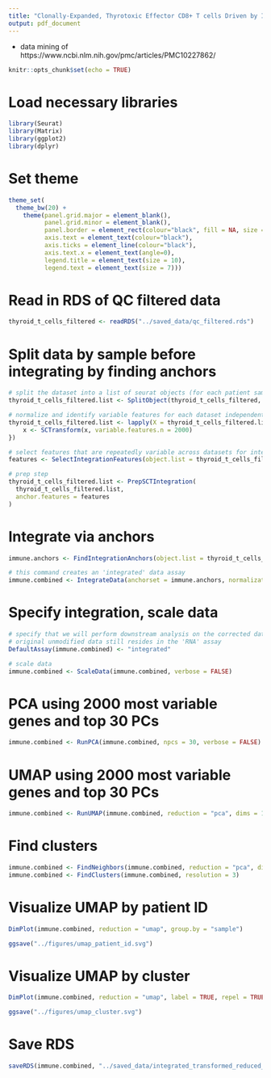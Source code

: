 ```yaml
---
title: "Clonally-Expanded, Thyrotoxic Effector CD8+ T cells Driven by IL-21 Contribute to Checkpoint Inhibitor Thyroiditis"
output: pdf_document
---
```


 - data mining of https://www.ncbi.nlm.nih.gov/pmc/articles/PMC10227862/
 
```r
knitr::opts_chunk$set(echo = TRUE)
```

# Load necessary libraries

```r

library(Seurat)
library(Matrix)
library(ggplot2)
library(dplyr)

```

# Set theme

```r

theme_set(
  theme_bw(20) +
    theme(panel.grid.major = element_blank(),
          panel.grid.minor = element_blank(),
          panel.border = element_rect(colour="black", fill = NA, size = 1),
          axis.text = element_text(colour="black"),
          axis.ticks = element_line(colour="black"),
          axis.text.x = element_text(angle=0),
          legend.title = element_text(size = 10),
          legend.text = element_text(size = 7)))

```

# Read in RDS of QC filtered data

```r

thyroid_t_cells_filtered <- readRDS("../saved_data/qc_filtered.rds")

```

# Split data by sample before integrating by finding anchors

```r

# split the dataset into a list of seurat objects (for each patient sample)
thyroid_t_cells_filtered.list <- SplitObject(thyroid_t_cells_filtered, split.by = "sample")

# normalize and identify variable features for each dataset independently
thyroid_t_cells_filtered.list <- lapply(X = thyroid_t_cells_filtered.list, FUN = function(x) {
    x <- SCTransform(x, variable.features.n = 2000)
})

# select features that are repeatedly variable across datasets for integration
features <- SelectIntegrationFeatures(object.list = thyroid_t_cells_filtered.list)

# prep step
thyroid_t_cells_filtered.list <- PrepSCTIntegration(
  thyroid_t_cells_filtered.list,
  anchor.features = features
)

```

# Integrate via anchors

```r

immune.anchors <- FindIntegrationAnchors(object.list = thyroid_t_cells_filtered.list, normalization.method = "SCT", anchor.features = features)

# this command creates an 'integrated' data assay
immune.combined <- IntegrateData(anchorset = immune.anchors, normalization.method = "SCT")

```

# Specify integration, scale data

```r

# specify that we will perform downstream analysis on the corrected data note that the
# original unmodified data still resides in the 'RNA' assay
DefaultAssay(immune.combined) <- "integrated"

# scale data
immune.combined <- ScaleData(immune.combined, verbose = FALSE)

```

# PCA using 2000 most variable genes and top 30 PCs

```r

immune.combined <- RunPCA(immune.combined, npcs = 30, verbose = FALSE)

```

# UMAP using 2000 most variable genes and top 30 PCs

```r

immune.combined <- RunUMAP(immune.combined, reduction = "pca", dims = 1:30)

```

# Find clusters

```r

immune.combined <- FindNeighbors(immune.combined, reduction = "pca", dims = 1:30)
immune.combined <- FindClusters(immune.combined, resolution = 3)

```

# Visualize UMAP by patient ID

```r

DimPlot(immune.combined, reduction = "umap", group.by = "sample")

ggsave("../figures/umap_patient_id.svg")

```

# Visualize UMAP by cluster

```r

DimPlot(immune.combined, reduction = "umap", label = TRUE, repel = TRUE)

ggsave("../figures/umap_cluster.svg")

```

# Save RDS

```r

saveRDS(immune.combined, "../saved_data/integrated_transformed_reduced_clustered.rds")

```